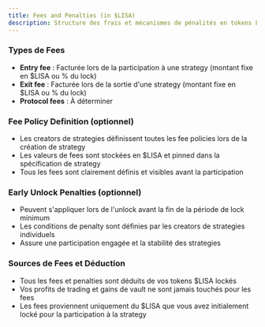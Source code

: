 ```yaml
---
title: Fees and Penalties (in $LISA)
description: Structure des frais et mécanismes de pénalités en tokens LISA. Frais plateforme, types de pénalités, et distribution des revenus.
---
```


### Types de Fees
- **Entry fee** : Facturée lors de la participation à une strategy (montant fixe en $LISA ou % du lock)
- **Exit fee** : Facturée lors de la sortie d'une strategy (montant fixe en $LISA ou % du lock)
- **Protocol fees** : À déterminer

### Fee Policy Definition (optionnel)
- Les creators de strategies définissent toutes les fee policies lors de la création de strategy
- Les valeurs de fees sont stockées en $LISA et pinned dans la spécification de strategy
- Tous les fees sont clairement définis et visibles avant la participation

### Early Unlock Penalties (optionnel)
- Peuvent s'appliquer lors de l'unlock avant la fin de la période de lock minimum
- Les conditions de penalty sont définies par les creators de strategies individuels
- Assure une participation engagée et la stabilité des strategies

### Sources de Fees et Déduction
- Tous les fees et penalties sont déduits de vos tokens $LISA lockés
- Vos profits de trading et gains de vault ne sont jamais touchés pour les fees
- Les fees proviennent uniquement du $LISA que vous avez initialement locké pour la participation à la strategy



